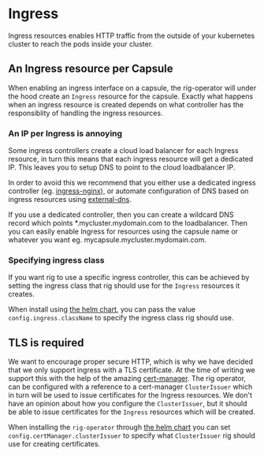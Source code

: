 # Ingress

Ingress resources enables HTTP traffic from the outside of your kubernetes
cluster to reach the pods inside your cluster.

## An Ingress resource per Capsule

When enabling an ingress interface on a capsule, the rig-operator will under
the hood create an `Ingress` resource for the capsule. Exactly what happens
when an ingress resource is created depends on what controller has the
responsiblity of handling the ingress resources.

### An IP per Ingress is annoying

Some ingress controllers create a cloud load balancer for each Ingress
resource, in turn this means that each ingress resource will get a dedicated
IP. This leaves you to setup DNS to point to the cloud loadbalancer IP.

In order to avoid this we recommend that you either use a dedicated ingress
controller (eg. [ingress-nginx](https://github.com/kubernetes/ingress-nginx)),
or automate configuration of DNS based on ingress resources using
[external-dns](https://github.com/kubernetes-sigs/external-dns).

If you use a dedicated controller, then you can create a wildcard DNS record
which points *.mycluster.mydomain.com to the loadbalancer. Then you can easily
enable Ingress for resources using the capsule name or whatever you want eg.
mycapsule.mycluster.mydomain.com.

### Specifying ingress class

If you want rig to use a specific ingress controller, this can be achieved by
setting the ingress class that rig should use for the `Ingress` resources it
creates.

When install using [the helm
chart](https://github.com/rigdev/rig/tree/main/deploy/charts/rig-operator), you
can pass the value `config.ingress.className` to specify the ingress class rig
should use.

## TLS is required

We want to encourage proper secure HTTP, which is why we have decided that we
only support ingress with a TLS certificate. At the time of writing we support
this with the help of the amazing [cert-manager](https://cert-manager.io/). The
rig operator, can be configured with a reference to a cert-manager
`ClusterIssuer` which in turn will be used to issue certificates for the
Ingress resources. We don't have an opinion about how you configure the
`ClusterIssuer`, but it should be able to issue certificates for the `Ingress`
resources which will be created.

When installing the `rig-operator` through [the helm
chart](https://github.com/rigdev/rig/tree/main/deploy/charts/rig-operator) you
can set `config.certManager.clusterIssuer` to specify what `ClusterIssuer` rig
should use for creating certificates.
